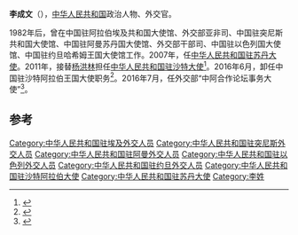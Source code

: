 '''李成文'''（{{bd|1955年|2月||catIdx=L李}}），[[中华人民共和国|中华人民共和国]]政治人物、外交官。

1982年后，曾在中国驻阿拉伯埃及共和国大使馆、外交部亚非司、中国驻突尼斯共和国大使馆、中国驻阿曼苏丹国大使馆、外交部干部司、中国驻以色列国大使馆、中国驻约旦哈希姆王国大使馆工作。2007年，任[[中国驻苏丹大使列表|中华人民共和国驻苏丹大使]]。2011年，接替[[杨洪林|杨洪林]]担任[[中国驻沙特阿拉伯大使列表|中华人民共和国驻沙特大使]]<ref>{{cite web|author=中华人民共和国外交部|title=中国驻沙特阿拉伯王国历任大使|url=http://www.mfa.gov.cn/chn/pds/ziliao/wjrw/2167/2169/t9165.htm|publisher=中华人民共和国外交部|accessdate=2012-03-03}}</ref>。2016年6月，卸任中国驻沙特阿拉伯王国大使职务<ref>{{cite web|accessdate=2016-04-29|url=http://www.thepaper.cn/newsDetail_forward_1463250|title=61岁李成文即将卸任中国驻沙特大使|publisher=澎湃新闻|archive-date=2017-12-01|archive-url=https://web.archive.org/web/20171201215704/http://www.thepaper.cn/newsDetail_forward_1463250|dead-url=no}}</ref>。2016年7月，任外交部“中阿合作论坛事务大使”<ref>{{cite news|1=|title=中国驻沙特原大使李成文任外交部“中阿合作论坛事务大使”|url=http://www.thepaper.cn/newsDetail_forward_1504666|accessdate=2016-07-26|newspaper=澎湃新闻|archive-date=2016-08-14|archive-url=https://web.archive.org/web/20160814023159/http://www.thepaper.cn/newsDetail_forward_1504666|dead-url=no}}</ref>。

== 参考 ==
{{reflist}}
{{start box}}
{{s-dip}}
{{succession box|[[杨洪林|杨洪林]]|[[李华新|李华新]]|[[中国驻沙特阿拉伯大使列表|中华人民共和国驻沙特阿拉伯大使]]|2011年11月-2016年6月}}
{{succession box|[[张栋_(外交官)|張棟]]|[[罗小光|罗小光]]|[[中国驻苏丹大使列表|中华人民共和国驻苏丹大使]]|2007年6月-2011年9月}}
{{end box}}
{{中华人民共和国官员小作品}}
[[Category:中华人民共和国驻埃及外交人员|Category:中华人民共和国驻埃及外交人员]]
[[Category:中华人民共和国驻突尼斯外交人员|Category:中华人民共和国驻突尼斯外交人员]]
[[Category:中华人民共和国驻阿曼外交人员|Category:中华人民共和国驻阿曼外交人员]]
[[Category:中华人民共和国驻以色列外交人员|Category:中华人民共和国驻以色列外交人员]]
[[Category:中华人民共和国驻约旦外交人员|Category:中华人民共和国驻约旦外交人员]]
[[Category:中华人民共和国驻沙特阿拉伯大使|Category:中华人民共和国驻沙特阿拉伯大使]]
[[Category:中华人民共和国驻苏丹大使|Category:中华人民共和国驻苏丹大使]]
[[Category:李姓|Category:李姓]]